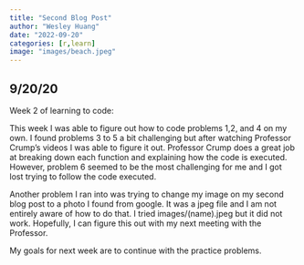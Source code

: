 ```yaml
---
title: "Second Blog Post"
author: "Wesley Huang"
date: "2022-09-20"
categories: [r,learn]
image: "images/beach.jpeg"
---
```


## 9/20/20

Week 2 of learning to code:

This week I was able to figure out how to code problems 1,2, and 4 on my own. I found problems 3 to 5 a bit challenging but after watching Professor Crump's videos I was able to figure it out. Professor Crump does a great job at breaking down each function and explaining how the code is executed. However, problem 6 seemed to be the most challenging for me and I got lost trying to follow the code executed.

Another problem I ran into was trying to change my image on my second blog post to a photo I found from google. It was a jpeg file and I am not entirely aware of how to do that. I tried images/(name).jpeg but it did not work. Hopefully, I can figure this out with my next meeting with the Professor.

My goals for next week are to continue with the practice problems.
